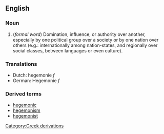 == English ==



=== Noun ===
{{wikipedia}}
# (''formal word'') Domination, influence, or authority over another, especially by one political group over a society or by one nation over others (e.g.:  internationally among nation-states, and regionally over social classes, between languages or even culture).


=== Translations ===
*Dutch: hegemonie ''f''
*German: Hegemonie ''f''

=== Derived terms ===
*[[hegemonic]]
*[[hegemonism]]
*[[hegemonist]]



[[Category:Greek derivations]]